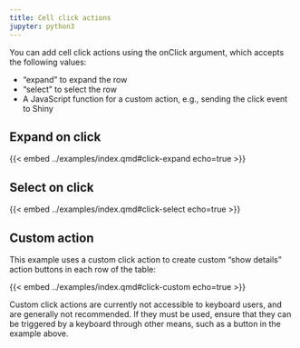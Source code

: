 ```yaml
---
title: Cell click actions
jupyter: python3
---
```


You can add cell click actions using the onClick argument, which accepts the following values:

* "expand" to expand the row
* "select" to select the row
* A JavaScript function for a custom action, e.g., sending the click event to Shiny

## Expand on click

{{< embed ../examples/index.qmd#click-expand echo=true >}}

## Select on click

{{< embed ../examples/index.qmd#click-select echo=true >}}

## Custom action

This example uses a custom click action to create custom “show details” action buttons in each row of the table:

{{< embed ../examples/index.qmd#click-custom echo=true >}}

:::{.callout-warning}
Custom click actions are currently not accessible to keyboard users, and are generally not recommended. If they must be used, ensure that they can be triggered by a keyboard through other means, such as a button in the example above.
:::
